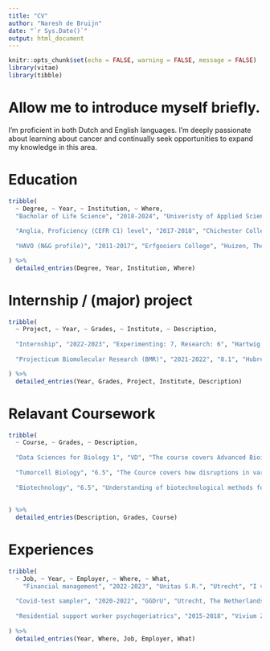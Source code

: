 ```yaml
---
title: "CV"
author: "Naresh de Bruijn"
date: "`r Sys.Date()`"
output: html_document
---
```



```r
knitr::opts_chunk$set(echo = FALSE, warning = FALSE, message = FALSE)
library(vitae)
library(tibble)
```

# Allow me to introduce myself briefly.

I'm proficient in both Dutch and English languages. I'm deeply passionate about learning about cancer and continually seek opportunities to expand my knowledge in this area.

# Education

```r
tribble(
  ~ Degree, ~ Year, ~ Institution, ~ Where,
  "Bacholar of Life Science", "2018-2024", "Univeristy of Applied Sciences Utrecht", "Utrecht, The Netherlands",
  
  "Anglia, Proficiency (CEFR C1) level", "2017-2018", "Chichester College", "Chichester, England",
  
  "HAVO (N&G profile)", "2011-2017", "Erfgooiers College", "Huizen, The Netherlands",

) %>%
  detailed_entries(Degree, Year, Institution, Where)
```

# Internship / (major) project

```r
tribble(
  ~ Project, ~ Year, ~ Grades, ~ Institute, ~ Description,
  
  "Internship", "2022-2023", "Experimenting: 7, Research: 6", "Hartwig Medical Foundation, Science Park, Amsterdam", "During my internship, I worked in two domains: diagnostics and innovation. In the diagnostics domain, I focused on understanding and maintaining the laboratory pipeline for cancer samples. In the innovation domain, I helped set up a targeted SNV-characterization method.",
  
  "Projecticum Biomolecular Research (BMR)", "2021-2022", "8.1", "Hubrecht Institute, Science Park, Utrecht", "During my specialization in BMR, I worked on a project called Hexabody technology in collaboration with Ubrecht Institute. This technology targets cancer cells. I was responsible for conducting experiments to examine the stability of hexamer antibodies and using HPLC for monitoring.",

) %>% 
  detailed_entries(Year, Grades, Project, Institute, Description)
```

# Relavant Coursework

```r
tribble(
  ~ Course, ~ Grades, ~ Description,
  
  "Data Sciences for Biology 1", "VD", "The course covers Advanced Bioinformatics (AB), aata analysis using R 1 and 2 (DAUR1 and DAUR2). The AB course delves into NGS data analysis, bash scripting, and various bioinformatics tools for gene annotation and motif discovery. DAUR1 introduces R for statistical analysis and data visualization, while DAUR2 builds on this with advanced R programming skills for RNA sequencing and metagenomics analysis. Both courses provide practical skills applicable in real-world scenarios.",
  
  "Tumorcell Biology", "6.5", "The Cource covers how disruptions in various cellular processes can lead to the initiation, growth, and metastasis of tumors, including the role of cell signaling, regulation of cell division and apoptosis, as well as the influence on and by the tumor microenvironment. The course covers various processes contributing to cancer development, including tumorigenesis, genetic factors like tumor suppressor genes and proto-oncogenes, mutagenesis, aneuploidy, DNA repair, receptor trafficking, growth regulation mechanisms, proliferation signaling, stem cells, telomerase, immune response, apoptosis, angiogenesis, metastasis, and cancer treatment.",
  
  "Biotechnology", "6.5", "Understanding of biotechnological methods for genetic modification of microorganisms, animals, and plants, as well as insights into downstream processing of biotechnological products and ethical considerations in biotechnology.",
  
  
) %>% 
  detailed_entries(Description, Grades, Course)
```


# Experiences

```r
tribble(
  ~ Job, ~ Year, ~ Employer, ~ Where, ~ What,
    "Financial management", "2022-2023", "Unitas S.R.", "Utrecht", "I volunteered at my student society's kitchen, where I cook for 150 Unitas S.R. members each workday with a team of 10 fellow members. In addition to culinary duties, I've taken on the role of managing the kitchen's finances, handling financial planning and monitoring for Unitas S.R.'s kitchen operations.",
  
  "Covid-test sampler", "2020-2022", "GGDrU", "Utrecht, The Netherlands", "Collecting samples (such as nasal swabs or saliva) from individuals for Covid-19 testing.",
  
  "Residential support worker psychogeriatrics", "2015-2018", "Vivium Zorggroep", "Laren, The Netherlands", "Responsible for coordinating clients' meals, dietary intake, organizing engaging activities, and providing essential daily home care.",
  
) %>% 
  detailed_entries(Year, Where, Job, Employer, What)
```
